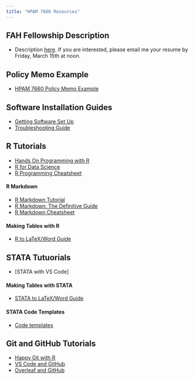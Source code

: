 ```yaml
---
title: "HPAM 7660 Resources"
---
```


## FAH Fellowship Description

- Description [here](/resources/FAH_fellowship.pdf). If you are interested, please email me your resume by Friday, March 15th at noon.

## Policy Memo Example

- [HPAM 7660 Policy Memo Example](/resources/Policy_Memo_Example.pdf)

## Software Installation Guides

- [Getting Software Set Up](/assignments/tutorial_1.qmd)
- [Troubleshooting Guide](/resources/troubleshooting.qmd)

## R Tutorials

- [Hands On Programming with R](https://rstudio-education.github.io/hopr/)
- [R for Data Science](https://r4ds.had.co.nz/)
- [R Programming Cheatsheet](/resources/cheatsheet.qmd)

#### R Markdown

- [R Markdown Tutorial](https://rmarkdown.rstudio.com/lesson-1.html)
- [R Markdown: The Definitive Guide](https://bookdown.org/yihui/rmarkdown/)
- [R Markdown Cheatsheet](/resources/rmarkdown-cheatsheet.pdf)

#### Making Tables with R

- [R to LaTeX/Word Guide](/resources/R_tables.qmd)

## STATA Tutuorials

- [STATA with VS Code]

#### Making Tables with STATA

- [STATA to LaTeX/Word Guide](/resources/Stata_tables.qmd)

#### STATA Code Templates

- [Code templates](/resources/Stata_templates.qmd)

## Git and GitHub Tutorials

- [Happy Git with R](https://happygitwithr.com)
- [VS Code and GitHub](/resources/VSCode_Git.qmd)
- [Overleaf and GitHub](/resources/Overleaf_Git.qmd)


